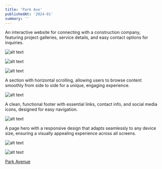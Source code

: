 ```yaml
---
title: 'Park Ave'
publishedAt: '2024-01'
summary: ''
---
```


An interactive website for connecting with a construction company, featuring project galleries, service details, and easy contact options for inquiries.

![alt text](/images/park-ave/Parkave-1.jpeg)

![alt text](/images/park-ave/Parkave-7.jpeg)

![alt text](/images/park-ave/Parkave-6.jpeg)

A section with horizontal scrolling, allowing users to browse content smoothly from side to side for a unique, engaging experience.

![alt text](/images/park-ave/Parkave-2.jpeg)

A clean, functional footer with essential links, contact info, and social media icons, designed for easy navigation.

![alt text](/images/park-ave/Parkave-3.jpeg)

A page hero with a responsive design that adapts seamlessly to any device size, ensuring a visually appealing experience across all screens.

![alt text](/images/park-ave/Parkave-4.jpeg)

![alt text](/images/park-ave/Parkave-5.jpeg)

[Park Avenue](https://parkavebuilding.com/)